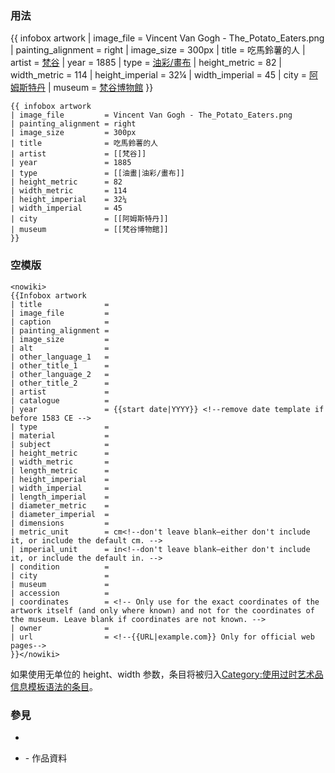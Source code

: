{{Documentation subpage}}
<!-- 在本行下編輯模板說明 -->
{{缺乏中文说明}}
=== 用法 ===
{{ infobox artwork
| image_file         = Vincent Van Gogh - The_Potato_Eaters.png
| painting_alignment = right
| image_size         = 300px
| title              = 吃馬鈴薯的人
| artist             = [[梵谷]]
| year               = 1885
| type               = [[油畫|油彩/畫布]]
| height_metric      = 82
| width_metric       = 114
| height_imperial    = 32¼
| width_imperial     = 45
| city               = [[阿姆斯特丹]]
| museum             = [[梵谷博物館]]
}}
<pre style="overflow: auto">
{{ infobox artwork
| image_file         = Vincent Van Gogh - The_Potato_Eaters.png
| painting_alignment = right
| image_size         = 300px
| title              = 吃馬鈴薯的人
| artist             = [[梵谷]]
| year               = 1885
| type               = [[油畫|油彩/畫布]]
| height_metric      = 82
| width_metric       = 114
| height_imperial    = 32¼
| width_imperial     = 45
| city               = [[阿姆斯特丹]]
| museum             = [[梵谷博物館]]
}}</pre></pre>

=== 空模版 ===
<pre><nowiki>
{{Infobox artwork
| title              = 
| image_file         = 
| caption            = 
| painting_alignment = 
| image_size         = 
| alt                = 
| other_language_1   = 
| other_title_1      = 
| other_language_2   = 
| other_title_2      = 
| artist             = 
| catalogue          = 
| year               = {{start date|YYYY}} <!--remove date template if before 1583 CE -->
| type               = 
| material           = 
| subject            = 
| height_metric      = 
| width_metric       = 
| length_metric      = 
| height_imperial    = 
| width_imperial     = 
| length_imperial    = 
| diameter_metric    = 
| diameter_imperial  = 
| dimensions         = 
| metric_unit        = cm<!--don't leave blank—either don't include it, or include the default cm. -->
| imperial_unit      = in<!--don't leave blank—either don't include it, or include the default in. -->
| condition          = 
| city               = 
| museum             = 
| accession          = 
| coordinates        = <!-- Only use for the exact coordinates of the artwork itself (and only where known) and not for the coordinates of the museum. Leave blank if coordinates are not known. -->
| owner              = 
| url                = <!--{{URL|example.com}} Only for official web pages-->
}}</nowiki></pre>

如果使用无单位的 height、width 参数，条目将被归入[[:category:使用过时艺术品信息模板语法的条目|Category:使用过时艺术品信息模板语法的条目]]。

{{UF-hprod}}

=== 參見 ===
* {{tl|Infobox Artist}}
* {{tl|Image information art}} - 作品資料

{{Buildings and structures infobox templates}}
<includeonly>{{Sandbox other||<!-- 本行下加入模板的分類，跨維基連結加入Wikidata（參見[[Wikipedia:Wikidata]]） -->
[[Category:文化信息框模板|Artwork]]
}}</includeonly>